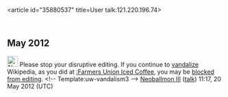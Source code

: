 <article id="35880537" title=User talk:121.220.196.74>
	<talkpage id="35880537" title="User talk:121.220.196.74">
== May 2012==
[[File:Nuvola apps important.svg|25px]] Please stop your disruptive editing. If you continue to [[Wikipedia:Vandalism|vandalize]] Wikipedia, as you did at [[:Farmers Union Iced Coffee]], you may be [[Wikipedia:Blocking policy|blocked from editing]]. &lt;!-- Template:uw-vandalism3 --&gt; [[User:Neoballmon III|Neoballmon III]] ([[User talk:Neoballmon III|talk]]) 11:17, 20 May 2012 (UTC)
	</talkpage>
</article>
